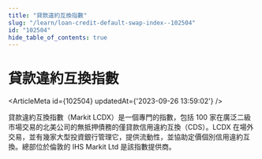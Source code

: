 ```yaml
---
title: "貸款違約互換指數"
slug: "/learn/loan-credit-default-swap-index--102504"
id: "102504"
hide_table_of_contents: true
---
```



# 貸款違約互換指數

<ArticleMeta id={102504} updatedAt={'2023-09-26 13:59:02'} />
<div className='border-solid border-b border-t-0 my-4 border-[var(--ifm-color-gray-300)]' />

貸款違約互換指數（Markit LCDX）是一個專門的指數，包括 100 家在廣泛二級市場交易的北美公司的無抵押債務的僅貸款信用違約互換（CDS）。LCDX 在場外交易，並有幾家大型投資銀行管理它，提供流動性，並協助定價個別信用違約互換。總部位於倫敦的 IHS Markit Ltd 是該指數提供商。
